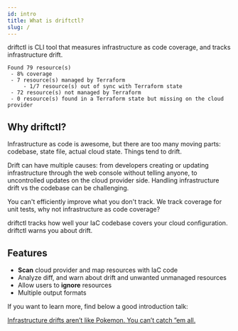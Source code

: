 ```yaml
---
id: intro
title: What is driftctl?
slug: /
---
```


driftctl is CLI tool that measures infrastructure as code coverage, and tracks infrastructure drift.

```console
Found 79 resource(s)
 - 8% coverage
 - 7 resource(s) managed by Terraform
     - 1/7 resource(s) out of sync with Terraform state
 - 72 resource(s) not managed by Terraform
 - 0 resource(s) found in a Terraform state but missing on the cloud provider
```

## Why driftctl?

Infrastructure as code is awesome, but there are too many moving parts: codebase, state file, actual cloud state. Things tend to drift.

Drift can have multiple causes: from developers creating or updating infrastructure through the web console without telling anyone, to uncontrolled updates on the cloud provider side. Handling infrastructure drift vs the codebase can be challenging.

You can't efficiently improve what you don't track. We track coverage for unit tests, why not infrastructure as code coverage?

driftctl tracks how well your IaC codebase covers your cloud configuration. driftctl warns you about drift.

## Features

- **Scan** cloud provider and map resources with IaC code
- Analyze diff, and warn about drift and unwanted unmanaged resources
- Allow users to **ignore** resources
- Multiple output formats

If you want to learn more, find below a good introduction talk:

[Infrastructure drifts aren’t like Pokemon. You can’t catch ”em all.](https://youtu.be/wDRr2i6XOa0?t=700)
